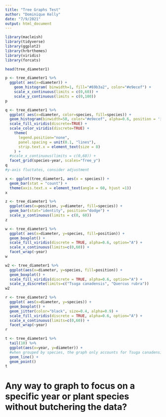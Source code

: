 ```yaml
---
title: "Tree Graphs Test"
author: "Dominique Kelly"
date: "7/9/2021"
output: html_document
---
```


```r
library(macleish)
library(tidyverse)
library(ggplot2)
library(hrbrthemes)
library(viridis)
library(forcats)
```

```r
head(tree_diameter1)
```

```r
p <- tree_diameter1 %>%
  ggplot( aes(x=diameter)) +
    geom_histogram( binwidth=1, fill="#69b3a2", color="#e9ecef") +
    scale_x_continuous(limits = c(0,60)) +
    scale_y_continuous(limits = c(0,100))
p
```

```r
q <- tree_diameter1 %>%
  ggplot( aes(x=diameter, color=species, fill=species)) +
  geom_histogram(binwidth=50, color="#e9ecef", alpha=0.6, position = 'identity') +
  scale_fill_viridis(discrete=TRUE) +
  scale_color_viridis(discrete=TRUE) +
    theme(
      legend.position="none",
      panel.spacing = unit(0.1, "lines"),
      strip.text.x = element_text(size = 8)
    ) +
  #scale_x_continuous(limits = c(0,60)) +
  facet_grid(species~year, scales="free_y")
q
#y-axis fluctates, consider adjustment 
```


```r
x <- ggplot(tree_diameter1, aes(x = species)) +
  geom_bar(stat = "count") +
  theme(axis.text.x = element_text(angle = 60, hjust =1))
x
```


```r
z <- tree_diameter1 %>%
  ggplot(aes(x=position, y=diameter, fill=species)) +
  geom_bar(stat="identity", position="dodge") +
  scale_y_continuous(limits = c(0, 60))
z
```

```r
w <- tree_diameter1 %>%
  ggplot( aes(x=diameter, y=species, fill=position)) +
  geom_boxplot() +
  scale_fill_viridis(discrete = TRUE, alpha=0.6, option="A") +
  scale_x_continuous(limits=c(0,60)) +
  facet_wrap(~year)
w
```

```r
w2 <- tree_diameter1 %>%
  ggplot(aes(x=diameter, y=species, fill=position)) +
  geom_boxplot() +
  scale_fill_viridis(discrete = TRUE, alpha=0.6, option="A") +
  scale_y_discrete(limits=c("Tsuga canadensis", "Quercus rubra"))
w2
```


```r
r <- tree_diameter2 %>%
  ggplot( aes(x=diameter, y=species)) +
  geom_boxplot() +
  geom_jitter(color="black", size=0.4, alpha=0.9) +
  scale_fill_viridis(discrete = TRUE, alpha=0.6, option="A") +
  scale_x_continuous(limits=c(0,60)) +
  facet_wrap(~year)
r
```

```r
t <- tree_diameter1 %>%
  tail(10) %>%
  ggplot(aes(x=year, y=diameter)) +
  #when grouped by species, the graph only accounts for Tsuga canadensis
  geom_line() +
  geom_point()
t
```


# Any way to graph to focus on a specific year or plant species without butchering the data? 

